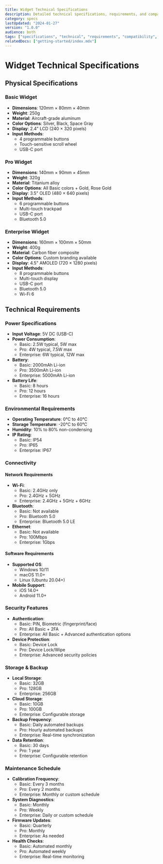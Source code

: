 ```yaml
---
title: Widget Technical Specifications
description: Detailed technical specifications, requirements, and compatibility information for all widget models
category: specs
lastUpdated: "2024-01-27"
version: "1.0.0"
audience: both
tags: ["specifications", "technical", "requirements", "compatibility", "dimensions"]
relatedDocs: ["getting-started/index.mdx"]
---
```


# Widget Technical Specifications

## Physical Specifications

### Basic Widget
- **Dimensions**: 120mm × 80mm × 40mm
- **Weight**: 250g
- **Material**: Aircraft-grade aluminum
- **Color Options**: Silver, Black, Space Gray
- **Display**: 2.4" LCD (240 × 320 pixels)
- **Input Methods**: 
  - 4 programmable buttons
  - Touch-sensitive scroll wheel
  - USB-C port

### Pro Widget
- **Dimensions**: 140mm × 90mm × 45mm
- **Weight**: 320g
- **Material**: Titanium alloy
- **Color Options**: All Basic colors + Gold, Rose Gold
- **Display**: 3.5" OLED (480 × 640 pixels)
- **Input Methods**:
  - 6 programmable buttons
  - Multi-touch trackpad
  - USB-C port
  - Bluetooth 5.0

### Enterprise Widget
- **Dimensions**: 160mm × 100mm × 50mm
- **Weight**: 400g
- **Material**: Carbon fiber composite
- **Color Options**: Custom branding available
- **Display**: 4.5" AMOLED (720 × 1280 pixels)
- **Input Methods**:
  - 8 programmable buttons
  - Multi-touch display
  - USB-C port
  - Bluetooth 5.0
  - Wi-Fi 6

## Technical Requirements

### Power Specifications
- **Input Voltage**: 5V DC (USB-C)
- **Power Consumption**:
  - Basic: 2.5W typical, 5W max
  - Pro: 4W typical, 7.5W max
  - Enterprise: 6W typical, 12W max
- **Battery**: 
  - Basic: 2000mAh Li-ion
  - Pro: 3500mAh Li-ion
  - Enterprise: 5000mAh Li-ion
- **Battery Life**:
  - Basic: 8 hours
  - Pro: 12 hours
  - Enterprise: 16 hours

### Environmental Requirements
- **Operating Temperature**: 0°C to 40°C
- **Storage Temperature**: -20°C to 60°C
- **Humidity**: 10% to 80% non-condensing
- **IP Rating**: 
  - Basic: IP54
  - Pro: IP65
  - Enterprise: IP67

### Connectivity

#### Network Requirements
- **Wi-Fi**: 
  - Basic: 2.4GHz only
  - Pro: 2.4GHz + 5GHz
  - Enterprise: 2.4GHz + 5GHz + 6GHz
- **Bluetooth**:
  - Basic: Not available
  - Pro: Bluetooth 5.0
  - Enterprise: Bluetooth 5.0 LE
- **Ethernet**: 
  - Basic: Not available
  - Pro: 100Mbps
  - Enterprise: 1Gbps

#### Software Requirements
- **Supported OS**:
  - Windows 10/11
  - macOS 11.0+
  - Linux (Ubuntu 20.04+)
- **Mobile Support**:
  - iOS 14.0+
  - Android 11.0+

### Security Features
- **Authentication**:
  - Basic: PIN, Biometric (fingerprint/face)
  - Pro: All Basic + 2FA
  - Enterprise: All Basic + Advanced authentication options
- **Device Protection**:
  - Basic: Device Lock
  - Pro: Device Lock/Wipe
  - Enterprise: Advanced security policies

### Storage & Backup
- **Local Storage**:
  - Basic: 32GB
  - Pro: 128GB
  - Enterprise: 256GB
- **Cloud Storage**:
  - Basic: 10GB
  - Pro: 100GB
  - Enterprise: Configurable storage
- **Backup Frequency**:
  - Basic: Daily automated backups
  - Pro: Hourly automated backups
  - Enterprise: Real-time synchronization
- **Data Retention**:
  - Basic: 30 days
  - Pro: 1 year
  - Enterprise: Configurable retention

### Maintenance Schedule
- **Calibration Frequency**:
  - Basic: Every 3 months
  - Pro: Every 2 months
  - Enterprise: Monthly or custom schedule
- **System Diagnostics**:
  - Basic: Monthly
  - Pro: Weekly
  - Enterprise: Daily or custom schedule
- **Firmware Updates**:
  - Basic: Quarterly
  - Pro: Monthly
  - Enterprise: As needed
- **Health Checks**:
  - Basic: Automated monthly
  - Pro: Automated weekly
  - Enterprise: Real-time monitoring 